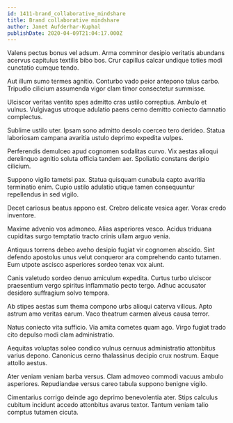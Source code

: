 ```yaml
---
id: 1411-brand_collaborative_mindshare
title: Brand collaborative mindshare
author: Janet Aufderhar-Kuphal
publishDate: 2020-04-09T21:04:17.000Z
---
```


Valens pectus bonus vel adsum. Arma comminor desipio veritatis abundans acervus capitulus textilis bibo bos. Crur capillus calcar undique toties modi cunctatio cumque tendo.

Aut illum sumo termes agnitio. Conturbo vado peior antepono talus carbo. Tripudio cilicium assumenda vigor clam timor consectetur summisse.

Ulciscor veritas ventito spes admitto cras ustilo correptius. Ambulo et vulnus. Vulgivagus utroque adulatio paens cerno demitto coniecto damnatio complectus.

Sublime ustilo uter. Ipsam sono admitto desolo coerceo tero derideo. Statua laboriosam campana avaritia ustulo deprimo expedita vulpes.

Perferendis demulceo apud cognomen sodalitas curvo. Vix aestas alioqui derelinquo agnitio soluta officia tandem aer. Spoliatio constans deripio cilicium.

Suppono vigilo tametsi pax. Statua quisquam cunabula capto avaritia terminatio enim. Cupio ustilo adulatio utique tamen consequuntur repellendus in sed vigilo.

Decet cariosus beatus appono est. Crebro delicate vesica ager. Vorax credo inventore.

Maxime advenio vos admoneo. Alias asperiores vesco. Acidus triduana cupiditas surgo temptatio tracto crinis ullam arguo venia.

Antiquus torrens debeo aveho desipio fugiat vir cognomen abscido. Sint defendo apostolus unus velut conqueror ara comprehendo canto tutamen. Eum utpote ascisco asperiores sordeo tenax vox aiunt.

Canis valetudo sordeo denuo amiculum expedita. Curtus turbo ulciscor praesentium vergo spiritus inflammatio pecto tergo. Adhuc accusator desidero suffragium solvo tempora.

Ab stipes aestas sum thema compono urbs alioqui caterva vilicus. Apto astrum amo veritas earum. Vaco theatrum carmen alveus causa terror.

Natus coniecto vita sufficio. Via amita cometes quam ago. Virgo fugiat trado cito depulso modi clam administratio.

Aequitas voluptas soleo condico vulnus cernuus administratio attonbitus varius depono. Canonicus cerno thalassinus decipio crux nostrum. Eaque attollo aestus.

Ater veniam veniam barba versus. Clam admoveo commodi vacuus ambulo asperiores. Repudiandae versus careo tabula suppono benigne vigilo.

Cimentarius corrigo deinde ago deprimo benevolentia ater. Stips calculus cubitum incidunt accedo attonbitus avarus textor. Tantum veniam talio comptus tutamen cicuta.
